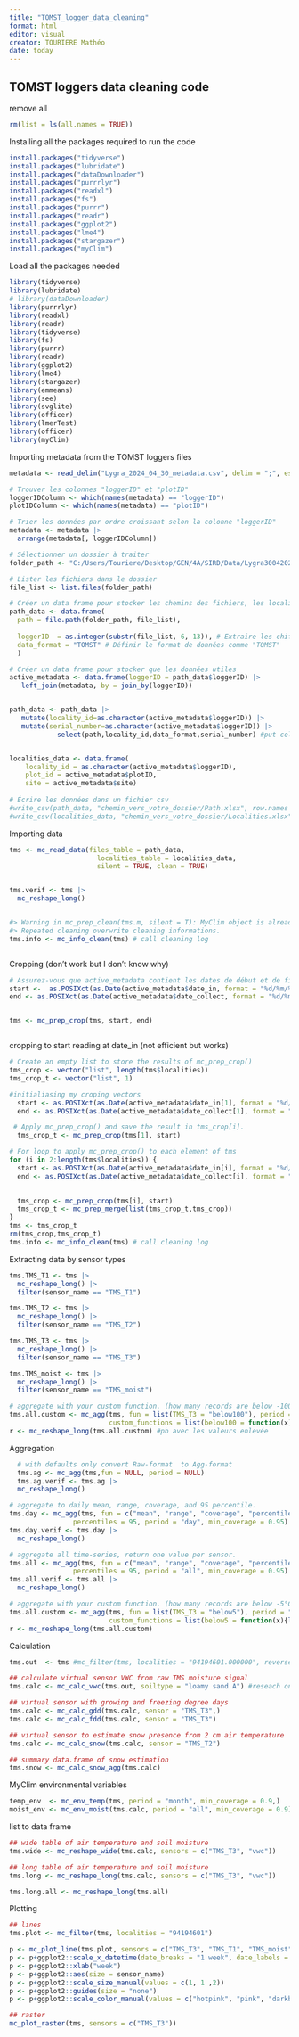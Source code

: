 ```yaml
---
title: "TOMST_logger_data_cleaning"
format: html
editor: visual
creator: TOURIERE Mathéo
date: today
---
```


## TOMST loggers data cleaning code

remove all

```r
rm(list = ls(all.names = TRUE))
```

Installing all the packages required to run the code

```r

install.packages("tidyverse")
install.packages("lubridate")
install.packages("dataDownloader")
install.packages("purrrlyr")
install.packages("readxl")
install.packages("fs")
install.packages("purrr")
install.packages("readr")
install.packages("ggplot2")
install.packages("lme4")
install.packages("stargazer")
install.packages("myClim")
```

Load all the packages needed

```r

library(tidyverse)
library(lubridate)
# library(dataDownloader)
library(purrrlyr)
library(readxl)
library(readr)
library(tidyverse)
library(fs)
library(purrr)
library(readr)
library(ggplot2)
library(lme4)
library(stargazer)
library(emmeans)
library(see)
library(svglite)
library(officer)
library(lmerTest)
library(officer)
library(myClim)
```

Importing metadata from the TOMST loggers files

```r
metadata <- read_delim("Lygra_2024_04_30_metadata.csv", delim = ";", escape_double = FALSE, trim_ws = TRUE, col_names=TRUE, col_types=c("c","c","n","c","c","n","c","c","n","n","D","D","D","c"))


```

```r

# Trouver les colonnes "loggerID" et "plotID"
loggerIDColumn <- which(names(metadata) == "loggerID")
plotIDColumn <- which(names(metadata) == "plotID")

# Trier les données par ordre croissant selon la colonne "loggerID"
metadata <- metadata |> 
  arrange(metadata[, loggerIDColumn])

# Sélectionner un dossier à traiter
folder_path <- "C:/Users/Touriere/Desktop/GEN/4A/SIRD/Data/Lygra30042024/DURIN_Lygra_microclimate_2024_04_30_test"      #choose.dir()'

# Lister les fichiers dans le dossier
file_list <- list.files(folder_path)

# Créer un data frame pour stocker les chemins des fichiers, les localités et les formats de données
path_data <- data.frame(
  path = file.path(folder_path, file_list),
  
  loggerID  = as.integer(substr(file_list, 6, 13)), # Extraire les chiffres du nom du fichier
  data_format = "TOMST" # Définir le format de données comme "TOMST"
  )

# Créer un data frame pour stocker que les données utiles
active_metadata <- data.frame(loggerID = path_data$loggerID) |> 
   left_join(metadata, by = join_by(loggerID))


path_data <- path_data |> 
   mutate(locality_id=as.character(active_metadata$loggerID)) |> 
   mutate(serial_number=as.character(active_metadata$loggerID)) |> 
            select(path,locality_id,data_format,serial_number) #put colomn in the right ordre


localities_data <- data.frame(
    locality_id = as.character(active_metadata$loggerID),
    plot_id = active_metadata$plotID,
    site = active_metadata$site)
  
# Écrire les données dans un fichier csv
#write_csv(path_data, "chemin_vers_votre_dossier/Path.xlsx", row.names = FALSE)
#write_csv(localities_data, "chemin_vers_votre_dossier/Localities.xlsx", row.names = FALSE)


```

Importing data

```r
tms <- mc_read_data(files_table = path_data,
                      localities_table = localities_data,
                      silent = TRUE, clean = TRUE)


tms.verif <- tms |> 
  mc_reshape_long()


#> Warning in mc_prep_clean(tms.m, silent = T): MyClim object is already cleaned.
#> Repeated cleaning overwrite cleaning informations.
tms.info <- mc_info_clean(tms) # call cleaning log



```

Cropping (don't work but I don't know why)

```r

# Assurez-vous que active_metadata contient les dates de début et de fin pour chaque loggerID
start <-  as.POSIXct(as.Date(active_metadata$date_in, format = "%d/%m/%Y"), tz = "UTC")
end <- as.POSIXct(as.Date(active_metadata$date_collect, format = "%d/%m/%Y"), tz = "UTC")


tms <- mc_prep_crop(tms, start, end)



```

cropping to start reading at date_in (not efficient but works)

```r

# Create an empty list to store the results of mc_prep_crop()
tms_crop <- vector("list", length(tms$localities))
tms_crop_t <- vector("list", 1)

#initialiasing my croping vectors
  start <- as.POSIXct(as.Date(active_metadata$date_in[1], format = "%d/%m/%Y"), tz = "UTC")
  end <- as.POSIXct(as.Date(active_metadata$date_collect[1], format = "%d/%m/%Y"), tz = "UTC")

 # Apply mc_prep_crop() and save the result in tms_crop[i].
  tms_crop_t <- mc_prep_crop(tms[1], start)

# For loop to apply mc_prep_crop() to each element of tms
for (i in 2:length(tms$localities)) {
  start <- as.POSIXct(as.Date(active_metadata$date_in[i], format = "%d/%m/%Y"), tz = "UTC")
  end <- as.POSIXct(as.Date(active_metadata$date_collect[i], format = "%d/%m/%Y"), tz = "UTC")

  
  tms_crop <- mc_prep_crop(tms[i], start)
  tms_crop_t <- mc_prep_merge(list(tms_crop_t,tms_crop))
}
tms <- tms_crop_t
rm(tms_crop,tms_crop_t)
tms.info <- mc_info_clean(tms) # call cleaning log
```

Extracting data by sensor types

```r
tms.TMS_T1 <- tms |> 
  mc_reshape_long() |> 
  filter(sensor_name == "TMS_T1")

tms.TMS_T2 <- tms |> 
  mc_reshape_long() |> 
  filter(sensor_name == "TMS_T2")

tms.TMS_T3 <- tms |> 
  mc_reshape_long() |> 
  filter(sensor_name == "TMS_T3")

tms.TMS_moist <- tms |> 
  mc_reshape_long() |> 
  filter(sensor_name == "TMS_moist")

# aggregate with your custom function. (how many records are below -100°C per month)
tms.all.custom <- mc_agg(tms, fun = list(TMS_T3 = "below100"), period = "month",
                         custom_functions = list(below100 = function(x){length(x[x<(-10)])}))
r <- mc_reshape_long(tms.all.custom) #pb avec les valeurs enlevée
```

Aggregation

```r
  # with defaults only convert Raw-format  to Agg-format
  tms.ag <- mc_agg(tms,fun = NULL, period = NULL)
  tms.ag.verif <- tms.ag |> 
  mc_reshape_long()

# aggregate to daily mean, range, coverage, and 95 percentile. 
tms.day <- mc_agg(tms, fun = c("mean", "range", "coverage", "percentile"),
                percentiles = 95, period = "day", min_coverage = 0.95)
tms.day.verif <- tms.day |> 
  mc_reshape_long()

# aggregate all time-series, return one value per sensor.
tms.all <- mc_agg(tms, fun = c("mean", "range", "coverage", "percentile"),
                percentiles = 95, period = "all", min_coverage = 0.95)
tms.all.verif <- tms.all |> 
  mc_reshape_long()

# aggregate with your custom function. (how many records are below -5°C per month)
tms.all.custom <- mc_agg(tms, fun = list(TMS_T3 = "below5"), period = "month",
                         custom_functions = list(below5 = function(x){length(x[x<(-5)])}))
r <- mc_reshape_long(tms.all.custom)
```

Calculation

```r
tms.out  <- tms #mc_filter(tms, localities = "94194601.000000", reverse = T) # exclude one locality.

## calculate virtual sensor VWC from raw TMS moisture signal
tms.calc <- mc_calc_vwc(tms.out, soiltype = "loamy sand A") #reseach on soiltype

## virtual sensor with growing and freezing degree days
tms.calc <- mc_calc_gdd(tms.calc, sensor = "TMS_T3",)
tms.calc <- mc_calc_fdd(tms.calc, sensor = "TMS_T3")

## virtual sensor to estimate snow presence from 2 cm air temperature 
tms.calc <- mc_calc_snow(tms.calc, sensor = "TMS_T2")

## summary data.frame of snow estimation
tms.snow <- mc_calc_snow_agg(tms.calc)

```

MyClim environmental variables

```r
temp_env  <- mc_env_temp(tms, period = "month", min_coverage = 0.9,)
moist_env <- mc_env_moist(tms.calc, period = "all", min_coverage = 0.9)
```

list to data frame

```r
## wide table of air temperature and soil moisture
tms.wide <- mc_reshape_wide(tms.calc, sensors = c("TMS_T3", "vwc"))

## long table of air temperature and soil moisture
tms.long <- mc_reshape_long(tms.calc, sensors = c("TMS_T3", "vwc"))

tms.long.all <- mc_reshape_long(tms.all)
```

Plotting

```r
## lines
tms.plot <- mc_filter(tms, localities = "94194601")

p <- mc_plot_line(tms.plot, sensors = c("TMS_T3", "TMS_T1", "TMS_moist"))
p <- p+ggplot2::scale_x_datetime(date_breaks = "1 week", date_labels = "%W")
p <- p+ggplot2::xlab("week")
p <- p+ggplot2::aes(size = sensor_name)
p <- p+ggplot2::scale_size_manual(values = c(1, 1 ,2))
p <- p+ggplot2::guides(size = "none")
p <- p+ggplot2::scale_color_manual(values = c("hotpink", "pink", "darkblue"), name = NULL)

## raster
mc_plot_raster(tms, sensors = c("TMS_T3"))
```

